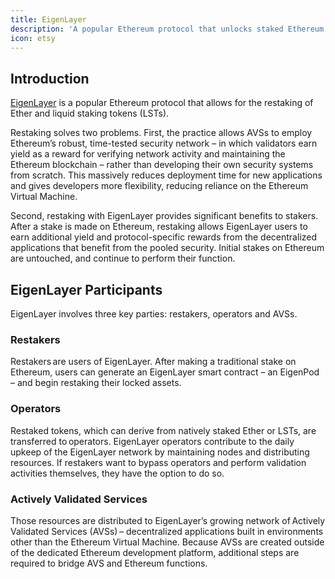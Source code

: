 ```yaml
---
title: EigenLayer
description: 'A popular Ethereum protocol that unlocks staked Ethereum for shared ecosystem security'
icon: etsy
---
```


## Introduction

[EigenLayer](https://eigenlayer.xyz/) is a popular Ethereum protocol that allows for the restaking of Ether and liquid staking tokens (LSTs).

Restaking solves two problems. First, the practice allows AVSs to employ Ethereum’s robust, time-tested security network – in which validators earn yield as a reward for verifying network activity and maintaining the Ethereum blockchain – rather than developing their own security systems from scratch. This massively reduces deployment time for new applications and gives developers more flexibility, reducing reliance on the Ethereum Virtual Machine.

Second, restaking with EigenLayer provides significant benefits to stakers. After a stake is made on Ethereum, restaking allows EigenLayer users to earn additional yield and protocol-specific rewards from the decentralized applications that benefit from the pooled security. Initial stakes on Ethereum are untouched, and continue to perform their function.

## EigenLayer Participants

EigenLayer involves three key parties: restakers, operators and AVSs.

### Restakers

Restakers are users of EigenLayer. After making a traditional stake on Ethereum, users can generate an EigenLayer smart contract – an EigenPod – and begin restaking their locked assets.

### Operators

Restaked tokens, which can derive from natively staked Ether or LSTs, are transferred to operators. EigenLayer operators contribute to the daily upkeep of the EigenLayer network by maintaining nodes and distributing resources. If restakers want to bypass operators and perform validation activities themselves, they have the option to do so.

### Actively Validated Services

Those resources are distributed to EigenLayer’s growing network of Actively Validated Services (AVSs) – decentralized applications built in environments other than the Ethereum Virtual Machine. Because AVSs are created outside of the dedicated Ethereum development platform, additional steps are required to bridge AVS and Ethereum functions.
